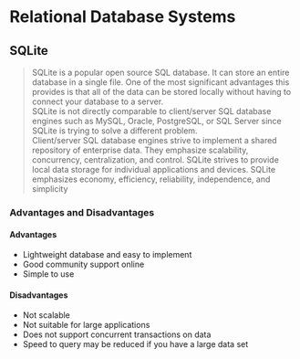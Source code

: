 # Relational Database Systems


## SQLite

>SQLite is a popular open source SQL database. It can store an entire database in a single file. One of the most significant advantages this provides is that all of the data can be stored locally without having to connect your database to a server.  
SQLite is not directly comparable to client/server SQL database engines such as MySQL, Oracle, PostgreSQL, or SQL Server since SQLite is trying to solve a different problem.  
Client/server SQL database engines strive to implement a shared repository of enterprise data. They emphasize scalability, concurrency, centralization, and control. SQLite strives to provide local data storage for individual applications and devices. SQLite emphasizes economy, efficiency, reliability, independence, and simplicity 

### Advantages and Disadvantages 
#### Advantages 

- Lightweight database and easy to implement  
- Good community support online  
- Simple to use  

#### Disadvantages  

- Not scalable  
- Not suitable for large applications  
- Does not support concurrent transactions on data  
- Speed to query may be reduced if you have a large data set  
